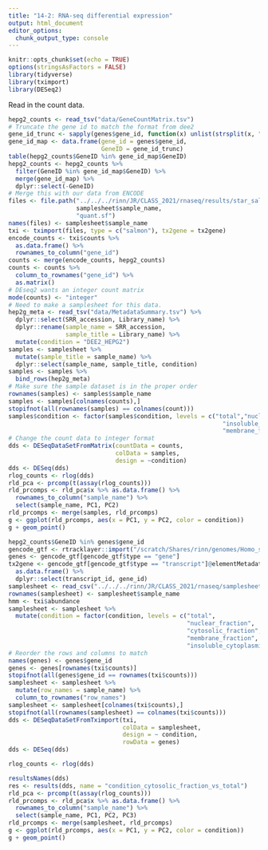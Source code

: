```yaml
---
title: "14-2: RNA-seq differential expression"
output: html_document
editor_options: 
  chunk_output_type: console
---
```


```r
knitr::opts_chunk$set(echo = TRUE)
options(stringsAsFactors = FALSE)
library(tidyverse)
library(tximport)
library(DESeq2)
```

Read in the count data.

```r
hepg2_counts <- read_tsv("data/GeneCountMatrix.tsv")
# Truncate the gene id to match the format from dee2
gene_id_trunc <- sapply(genes$gene_id, function(x) unlist(strsplit(x, ".", fixed = T))[[1]])
gene_id_map <- data.frame(gene_id = genes$gene_id,
                          GeneID = gene_id_trunc)
table(hepg2_counts$GeneID %in% gene_id_map$GeneID)
hepg2_counts <- hepg2_counts %>%
  filter(GeneID %in% gene_id_map$GeneID) %>%
  merge(gene_id_map) %>%
  dplyr::select(-GeneID)
# Merge this with our data from ENCODE
files <- file.path("../../../rinn/JR/CLASS_2021/rnaseq/results/star_salmon",
                   samplesheet$sample_name, 
                   "quant.sf")
names(files) <- samplesheet$sample_name
txi <- tximport(files, type = c("salmon"), tx2gene = tx2gene)
encode_counts <- txi$counts %>%
  as.data.frame() %>%
  rownames_to_column("gene_id")
counts <- merge(encode_counts, hepg2_counts)
counts <- counts %>% 
  column_to_rownames("gene_id") %>%
  as.matrix()
# DEseq2 wants an integer count matrix
mode(counts) <- "integer"
# Need to make a samplesheet for this data.
hep2g_meta <- read_tsv("data/MetadataSummary.tsv") %>%
  dplyr::select(SRR_accession, Library_name) %>%
  dplyr::rename(sample_name = SRR_accession, 
                sample_title = Library_name) %>%
  mutate(condition = "DEE2_HEPG2")
samples <- samplesheet %>%
  mutate(sample_title = sample_name) %>%
  dplyr::select(sample_name, sample_title, condition)
samples <- samples %>%
  bind_rows(hep2g_meta)
# Make sure the sample dataset is in the proper order
rownames(samples) <- samples$sample_name
samples <- samples[colnames(counts),]
stopifnot(all(rownames(samples) == colnames(count)))
samples$condition <- factor(samples$condition, levels = c("total","nuclear_fraction","cytosolic_fraction",
                                                            "insoluble_cytoplasmic_fraction", 
                                                            "membrane_fraction",  "DEE2_HEPG2"))
# Change the count data to integer format
dds <- DESeqDataSetFromMatrix(countData = counts,
                              colData = samples,
                              design = ~condition)
dds <- DESeq(dds)
rlog_counts <- rlog(dds)
rld_pca <- prcomp(t(assay(rlog_counts)))
rld_prcomps <- rld_pca$x %>% as.data.frame() %>%
  rownames_to_column("sample_name") %>%
  select(sample_name, PC1, PC2)
rld_prcomps <- merge(samples, rld_prcomps)
g <- ggplot(rld_prcomps, aes(x = PC1, y = PC2, color = condition))
g + geom_point() 
```


```r
hepg2_counts$GeneID %in% genes$gene_id
gencode_gtf <- rtracklayer::import("/scratch/Shares/rinn/genomes/Homo_sapiens/Gencode/v32/gencode.v32.annotation.gtf")
genes <- gencode_gtf[gencode_gtf$type == "gene"]
tx2gene <- gencode_gtf[gencode_gtf$type == "transcript"]@elementMetadata %>% 
  as.data.frame() %>%
  dplyr::select(transcript_id, gene_id)
samplesheet <- read_csv("../../../rinn/JR/CLASS_2021/rnaseq/samplesheet.csv")
rownames(samplesheet) <- samplesheet$sample_name
hmm <- txi$abundance
samplesheet <- samplesheet %>%
  mutate(condition = factor(condition, levels = c("total",
                                                  "nuclear_fraction",
                                                  "cytosolic_fraction",
                                                  "membrane_fraction",
                                                  "insoluble_cytoplasmic_fraction")))
# Reorder the rows and columns to match
names(genes) <- genes$gene_id
genes <- genes[rownames(txi$counts)]
stopifnot(all(genes$gene_id == rownames(txi$counts)))
samplesheet <- samplesheet %>%
  mutate(row_names = sample_name) %>%
  column_to_rownames("row_names")
samplesheet <- samplesheet[colnames(txi$counts),]
stopifnot(all(rownames(samplesheet) == colnames(txi$counts)))
dds <- DESeqDataSetFromTximport(txi,
                                colData = samplesheet,
                                design = ~ condition,
                                rowData = genes)
dds <- DESeq(dds)
```

```r
rlog_counts <- rlog(dds)
```

```r
resultsNames(dds)
res <- results(dds, name = "condition_cytosolic_fraction_vs_total")
rld_pca <- prcomp(t(assay(rlog_counts)))
rld_prcomps <- rld_pca$x %>% as.data.frame() %>%
  rownames_to_column("sample_name") %>%
  select(sample_name, PC1, PC2, PC3)
rld_prcomps <- merge(samplesheet, rld_prcomps)
g <- ggplot(rld_prcomps, aes(x = PC1, y = PC2, color = condition))
g + geom_point() 
```